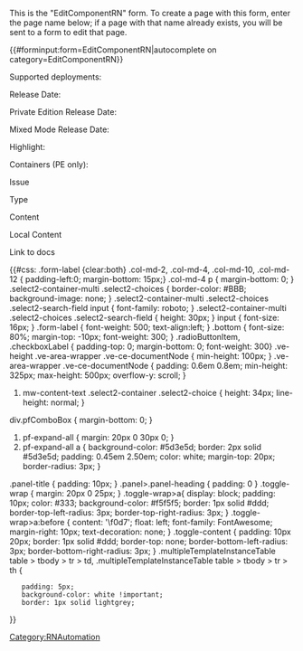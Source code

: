 <noinclude>
This is the "EditComponentRN" form.
To create a page with this form, enter the page name below;
if a page with that name already exists, you will be sent to a form to edit that page.

{{#forminput:form=EditComponentRN|autocomplete on category=EditComponentRN}}

</noinclude><includeonly>
<div id="wikiPreview" style="display: none; padding-bottom: 25px; margin-bottom: 25px; border-bottom: 1px solid #AAAAAA;"></div>
{{{info|edit title=Editing {{#explode:{{FULLPAGENAME}}|/|2}}  }}}

{{{for template|ComponentRN}}}
{{{field|ComponentId|hidden}}}
{{{field|JQL|hidden}}}

<div class="col-md-2 form-label">Supported deployments:</div> 
<div class="col-md-10">
{{{field|DeploymentTypeId|input type=tokens|existing values only|cargo table=DeploymentType|cargo field=Id|mapping template=DeploymentTypeMap|mandatory}}}</div>  
<!-- removing release type until valid <div class="col-md-2 form-label">Release Type:</div> 
<div class="col-md-10">{{{field|ReleaseTypeId|input type=radiobutton|cargo table=ReleaseType|cargo field=Id|mapping template=ReleaseTypeMap|placeholder=Click to select release type|}}}</div> -->
<div class="col-md-2 form-label">Release Date:</div>
<div class="col-md-10">{{{field|ReleaseDate|input type=datepicker|default=now}}}</div>
<div class="col-md-2 form-label">Private Edition Release Date:</div>
<div class="col-md-10">{{{field|PrivateEditionReleaseDate|input type=datepicker}}}</div>  
<div class="col-md-2 form-label">Mixed Mode Release Date:</div>
<div class="col-md-10">{{{field|MixedModeReleaseDate|input type=datepicker}}}</div> 
<!-- adding Boilerplate field  -->
{{Field|Select Boilerplate| {{{field|HighlightBoilerplateId|input type=tokens|existing values only|
values={{#cargo_query:tables=Boilerplate|fields=Id|where=InUse="HL"|no html}}|mapping template=BoilerplateMap}}} 
}}

<div class="col-md-2 form-label">Highlight:{{FormTip|Craft a single sentence that sums up the main selling point for this release. For example, <need 2 or 3 solid examples>}}</div>
<div class="col-md-10">{{{field|Highlight|input type=textarea|editor=visualeditor}}}</div>
<div class="col-md-2 form-label">Containers (PE only):{{FormTip|On the IP Report for this release, extract the list of containers from the "promotion elements" table at the bottom of the form. 

Example:
[[File:HelmExample.png]]

Craft these into an unordered (bulleted) list. Note: this will be automated at some point, not now.}}</div>
<div class="col-md-10">{{{field|Containers|input type=textarea|editor=visualeditor}}}</div>
<div style="clear:both"></div>
{{{end template}}}

{{{for template|Issue|multiple|displayed fields when minimized=TicketNumber,IssueCategoryId}}}
<div class="col-md-2 form-label">Issue</div>
<div class="col-md-10">{{{field|TicketNumber}}}</div>
<div class="col-md-2 form-label">Type</div>
<div class="col-md-10">{{{field|IssueCategoryId|input type=dropdown|cargo table=IssueCategory|cargo field=Id|mapping template=IssueCategoryMap}}}</div>
<!-- removing deployment type <div class="col-md-2 form-label">Deployment Type</div>
<div class="col-md-10">{{{field|DeploymentTypeId|input type=tokens|cargo table=DeploymentType|cargo field=Id|mapping template=DeploymentTypeMap}}}</div>-->
<!-- Adding new feature boilerplate -->
{{Field|Select New Feature Boilerplate| {{{field|NFBoilerplateId|input type=tokens|existing values only|
values={{#cargo_query:tables=Boilerplate|fields=Id|where=InUse="NF"|no html}}|mapping template=BoilerplateMap}}} 
}}
<div class="col-md-2 form-label">Content</div>
<div class="col-md-10">{{{field|Content|input type=textarea|restricted=GenericUser}}}</div>
<div class="col-md-2 form-label">Local Content</div>
<div class="col-md-10">{{{field|LocalContent|input type=textarea|editor=visualeditor}}}</div>
<div class="col-md-2 form-label">Link to docs</div>
<div class="col-md-10">{{{field|SupportingDocumentation|input type=text|size=70}}}</div>

{{{end template}}}

<!--{{#invoke:RNAutomation|EditRN}}-->



{{{standard input|summary}}}



{{{standard input|save}}}  {{{standard input|changes}}} {{{standard input|cancel}}}

{{#css:
.form-label {clear:both}
.col-md-2, .col-md-4, .col-md-10, .col-md-12 { padding-left:0; margin-bottom: 15px;}
.col-md-4 p { margin-bottom: 0; }
.select2-container-multi .select2-choices { border-color: #BBB; background-image: none; }
.select2-container-multi .select2-choices .select2-search-field input { font-family: roboto; }
.select2-container-multi .select2-choices .select2-search-field { height: 30px; }
input { font-size: 16px; }
.form-label { font-weight: 500; text-align:left; }
.bottom { font-size: 80%; margin-top: -10px; font-weight: 300; }
.radioButtonItem, .checkboxLabel { padding-top: 0; margin-bottom: 0; font-weight: 300}
.ve-height .ve-area-wrapper .ve-ce-documentNode { min-height: 100px; }
.ve-area-wrapper .ve-ce-documentNode { padding: 0.6em 0.8em; min-height: 325px; max-height: 500px; overflow-y: scroll; }
#mw-content-text .select2-container .select2-choice { height: 34px; line-height: normal; }
div.pfComboBox { margin-bottom: 0; }
#pf-expand-all { margin: 20px 0 30px 0; }
#pf-expand-all a { background-color: #5d3e5d; border: 2px solid #5d3e5d; padding: 0.45em 2.50em; color: white; margin-top: 20px; border-radius: 3px; }
.panel-title { padding: 10px; }
.panel>.panel-heading { padding: 0 }
.toggle-wrap { margin: 20px 0 25px; }
.toggle-wrap>a{ display: block; padding: 10px; color: #333; background-color: #f5f5f5; border: 1px solid #ddd; border-top-left-radius: 3px; border-top-right-radius: 3px; }
.toggle-wrap>a:before { content: '\f0d7'; float: left; font-family: FontAwesome; margin-right: 10px; text-decoration: none; }
.toggle-content { padding: 10px 20px; border: 1px solid #ddd; border-top: none; border-bottom-left-radius: 3px; border-bottom-right-radius: 3px; }
.multipleTemplateInstanceTable table > tbody > tr > td, .multipleTemplateInstanceTable table > tbody > tr > th {
    padding: 5px;
    background-color: white !important;
    border: 1px solid lightgrey;
}}
</includeonly><noinclude>[[Category:RNAutomation]]</noinclude>